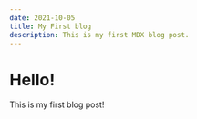 ```yaml
---
date: 2021-10-05
title: My First blog
description: This is my first MDX blog post.
---
```



# Hello!
<StaticImage
  src="../images/ivana-la-61jg6zviI7I-unsplash.jpg"
  alt="unamused corgi with red hearts"
  placeholder="dominantColor"
  width={300}
  height={300}
/>

This is my first blog post!
<!-- ![my image](../images/smashburger.jpg) -->
